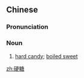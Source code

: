 ==Chinese==
{{zh-forms}}

===Pronunciation===
{{zh-pron
|m=yìngtáng
|cat=n
}}

===Noun===
{{zh-noun}}

# [[hard candy]]; [[boiled sweet]]

[[zh:硬糖]]